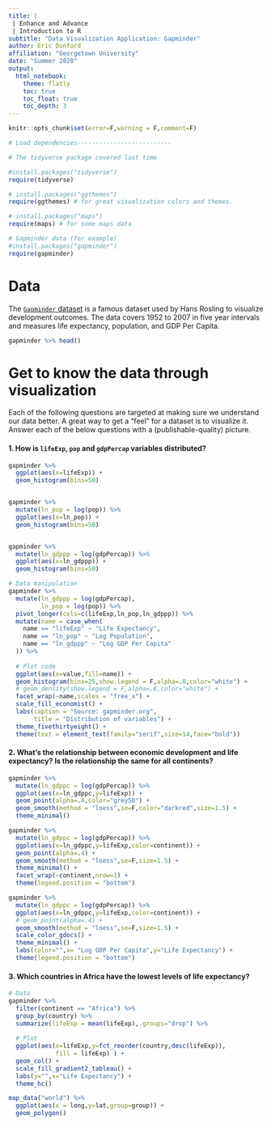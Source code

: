 ```yaml
---
title: |
 | Enhance and Advance
 | Introduction to R
subtitle: "Data Visualization Application: Gapminder" 
author: Eric Dunford
affiliation: "Georgetown University"
date: "Summer 2020" 
output: 
  html_notebook:
    theme: flatly
    toc: true
    toc_float: true
    toc_depth: 3
---
```


```r
knitr::opts_chunk$set(error=F,warning = F,comment=F)

# Load dependencies--------------------------

# The tidyverse package covered last time 

#install.packages("tidyverse")
require(tidyverse)

# install.packages("ggthemes")
require(ggthemes) # for great visualization colors and themes. 

# install.packages("maps")
require(maps) # for some maps data

# Gapminder data (for example)
#install.packages("gapminder")
require(gapminder)
```

# Data 

The [`Gapminder` dataset](https://www.gapminder.org/) is a famous dataset used by Hans Rosling to visualize development outcomes. The data covers 1952 to 2007 in five year intervals and measures life expectancy, population, and GDP Per Capita. 

```r
gapminder %>% head()
```


# Get to know the data through visualization

Each of the following questions are targeted at making sure we understand our data better. A great way to get a "feel" for a dataset is to visualize it. Answer each of the below questions with a (publishable-quality) picture. 


#### 1. How is `lifeExp`, `pop` and `gdpPercap` variables distributed?

```r
gapminder %>% 
  ggplot(aes(x=lifeExp)) +
  geom_histogram(bins=50)


gapminder %>% 
  mutate(ln_pop = log(pop)) %>%
  ggplot(aes(x=ln_pop)) +
  geom_histogram(bins=50)


gapminder %>% 
  mutate(ln_gdppp = log(gdpPercap)) %>%
  ggplot(aes(x=ln_gdppp)) +
  geom_histogram(bins=50)
```


```r
# Data manipulation
gapminder %>% 
  mutate(ln_gdppp = log(gdpPercap),
         ln_pop = log(pop)) %>%
  pivot_longer(cols=c(lifeExp,ln_pop,ln_gdppp)) %>% 
  mutate(name = case_when(
    name == "lifeExp" ~ "Life Expectancy",
    name == "ln_pop" ~ "Log Population",
    name == "ln_gdppp" ~ "Log GDP Per Capita"
  )) %>% 
  
  # Plot code
  ggplot(aes(x=value,fill=name)) +
  geom_histogram(bins=25,show.legend = F,alpha=.8,color="white") +
  # geom_density(show.legend = F,alpha=.8,color="white") +
  facet_wrap(~name,scales = "free_x") + 
  scale_fill_economist() +
  labs(caption = "Source: gapminder.org",
       title = "Distribution of variables") +
  theme_fivethirtyeight() +
  theme(text = element_text(family="serif",size=14,face="bold"))
```


#### 2. What's the relationship between economic development and life expectancy? Is the relationship the same for all continents?


```r
gapminder %>% 
  mutate(ln_gdppc = log(gdpPercap)) %>% 
  ggplot(aes(x=ln_gdppc,y=lifeExp)) +
  geom_point(alpha=.4,color="grey50") +
  geom_smooth(method = "loess",se=F,color="darkred",size=1.5) +
  theme_minimal()
```


```r
gapminder %>% 
  mutate(ln_gdppc = log(gdpPercap)) %>% 
  ggplot(aes(x=ln_gdppc,y=lifeExp,color=continent)) +
  geom_point(alpha=.4) +
  geom_smooth(method = "loess",se=F,size=1.5) +
  theme_minimal() +
  facet_wrap(~continent,nrow=1) +
  theme(legend.position = "bottom")
```


```r
gapminder %>% 
  mutate(ln_gdppc = log(gdpPercap)) %>% 
  ggplot(aes(x=ln_gdppc,y=lifeExp,color=continent)) +
  # geom_point(alpha=.4) +
  geom_smooth(method = "loess",se=F,size=1.5) +
  scale_color_gdocs() +
  theme_minimal() +
  labs(color="",x= "Log GDP Per Capita",y="Life Expectancy") +
  theme(legend.position = "bottom")
```

#### 3. Which countries in Africa have the lowest levels of life expectancy?

```r
# Data 
gapminder %>% 
  filter(continent == "Africa") %>% 
  group_by(country) %>% 
  summarize(lifeExp = mean(lifeExp),.groups="drop") %>% 
  
  # Plot
  ggplot(aes(x=lifeExp,y=fct_reorder(country,desc(lifeExp)),
             fill = lifeExp) ) +
  geom_col() +
  scale_fill_gradient2_tableau() +
  labs(y="",x="Life Expectancy") +
  theme_hc()
```

```r
map_data("world") %>% 
  ggplot(aes(x = long,y=lat,group=group)) +
  geom_polygon()
```




